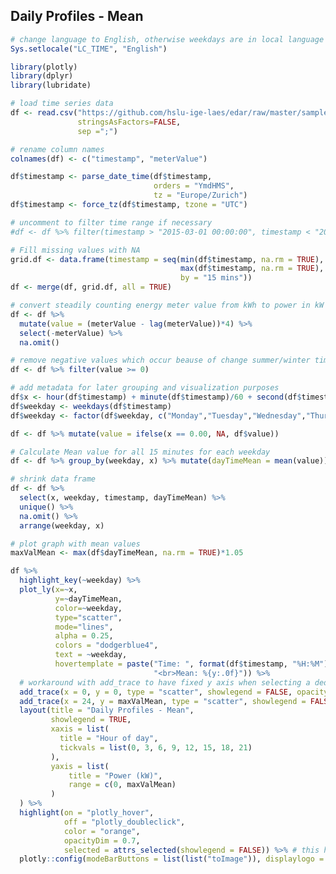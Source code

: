 ## Daily Profiles - Mean

```r
# change language to English, otherwise weekdays are in local language
Sys.setlocale("LC_TIME", "English")

library(plotly)
library(dplyr)
library(lubridate)

# load time series data
df <- read.csv("https://github.com/hslu-ige-laes/edar/raw/master/sampleData/eboBookEleMeter.csv",
               stringsAsFactors=FALSE,
               sep =";")

# rename column names
colnames(df) <- c("timestamp", "meterValue")

df$timestamp <- parse_date_time(df$timestamp,
                                orders = "YmdHMS",
                                tz = "Europe/Zurich")
df$timestamp <- force_tz(df$timestamp, tzone = "UTC")

# uncomment to filter time range if necessary
#df <- df %>% filter(timestamp > "2015-03-01 00:00:00", timestamp < "2015-04-01 00:00:00")

# Fill missing values with NA
grid.df <- data.frame(timestamp = seq(min(df$timestamp, na.rm = TRUE),
                                      max(df$timestamp, na.rm = TRUE),
                                      by = "15 mins"))
df <- merge(df, grid.df, all = TRUE)

# convert steadily counting energy meter value from kWh to power in kW
df <- df %>% 
  mutate(value = (meterValue - lag(meterValue))*4) %>%
  select(-meterValue) %>%
  na.omit()

# remove negative values which occur beause of change summer/winter time
df <- df %>% filter(value >= 0)

# add metadata for later grouping and visualization purposes
df$x <- hour(df$timestamp) + minute(df$timestamp)/60 + second(df$timestamp) / 3600
df$weekday <- weekdays(df$timestamp)
df$weekday <- factor(df$weekday, c("Monday","Tuesday","Wednesday","Thursday","Friday","Saturday", "Sunday"))

df <- df %>% mutate(value = ifelse(x == 0.00, NA, df$value))

# Calculate Mean value for all 15 minutes for each weekday
df <- df %>% group_by(weekday, x) %>% mutate(dayTimeMean = mean(value)) %>% ungroup()

# shrink data frame
df <- df %>%
  select(x, weekday, timestamp, dayTimeMean) %>%
  unique() %>%
  na.omit() %>% 
  arrange(weekday, x)

# plot graph with mean values
maxValMean <- max(df$dayTimeMean, na.rm = TRUE)*1.05

df %>% 
  highlight_key(~weekday) %>%
  plot_ly(x=~x,
          y=~dayTimeMean,
          color=~weekday,
          type="scatter",
          mode="lines",
          alpha = 0.25,
          colors = "dodgerblue4",
          text = ~weekday,
          hovertemplate = paste("Time: ", format(df$timestamp, "%H:%M"),
                                "<br>Mean: %{y:.0f}")) %>%
  # workaround with add_trace to have fixed y axis when selecting a dedicated day
  add_trace(x = 0, y = 0, type = "scatter", showlegend = FALSE, opacity=0) %>% 
  add_trace(x = 24, y = maxValMean, type = "scatter", showlegend = FALSE, opacity=0) %>%
  layout(title = "Daily Profiles - Mean",
         showlegend = TRUE,
         xaxis = list(
           title = "Hour of day",
           tickvals = list(0, 3, 6, 9, 12, 15, 18, 21)
         ),
         yaxis = list(
             title = "Power (kW)",
             range = c(0, maxValMean)
         )
  ) %>% 
  highlight(on = "plotly_hover",
            off = "plotly_doubleclick",
            color = "orange",
            opacityDim = 0.7,
            selected = attrs_selected(showlegend = FALSE)) %>% # this hides elements in the legend
  plotly::config(modeBarButtons = list(list("toImage")), displaylogo = FALSE)

```

